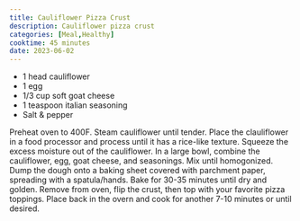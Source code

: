 ```yaml
---
title: Cauliflower Pizza Crust
description: Cauliflower pizza crust
categories: [Meal,Healthy]
cooktime: 45 minutes
date: 2023-06-02
---
```


- 1 head cauliflower
- 1 egg
- 1/3 cup soft goat cheese
- 1 teaspoon italian seasoning
- Salt & pepper

Preheat oven to 400F. Steam cauliflower until tender. Place the clauliflower in a food processor and process until it has a rice-like texture. Squeeze the excess moisture out of the cauliflower. In a large bowl, combine the cauliflower, egg, goat cheese, and seasonings. Mix until homogonized. Dump the dough onto a baking sheet covered with parchment paper, spreading with a spatula/hands. Bake for 30-35 minutes until dry and golden. Remove from oven, flip the crust, then top with your favorite pizza toppings. Place back in the overn and cook for another 7-10 minutes or until desired.
